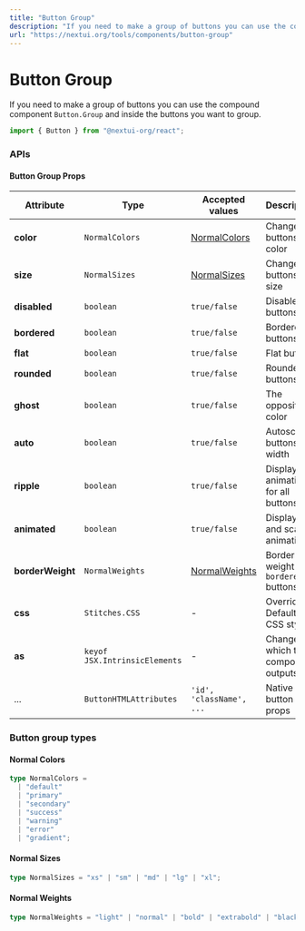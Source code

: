 ```yaml
---
title: "Button Group"
description: "If you need to make a group of buttons you can use the compound component `Button.Group` and inside the buttons you want to group."
url: "https://nextui.org/tools/components/button-group"
---
```


# Button Group

If you need to make a group of buttons you can use the compound component `Button.Group` and
inside the buttons you want to group.

```jsx
import { Button } from "@nextui-org/react";
```

<CarbonAd />

<Spacer y={2} />

<Playground
  title="Default"
  desc="The default `Button.Group`"
  files={buttonGrpContent.defaultButtonGroup}
/>

<Playground
  title="Disabled"
  desc="You can disabled all buttons with the property `disabled`."
  files={buttonGrpContent.disabledButtonGroup}
/>

<Playground
  title="Loading"
  desc="You can use the loading status in any button you want"
  files={buttonGrpContent.loading}
/>

<Playground
  title="Sizes"
  desc="Change the size of the entire group button including `padding`, `font-size` and `border` with the size property."
  files={buttonGrpContent.sizes}
/>

<Playground
  title="Vertical"
  desc="You can use the `vertical` property to sort the buttons vertically."
  files={buttonGrpContent.vertical}
/>

<Playground
  title="Variants"
  desc="You can use any `Button` variant in a `Button.Group`"
  files={buttonGrpContent.variants}
/>

<Spacer y={3} />

### APIs

<Spacer y={2} />

#### Button Group Props

| Attribute        | Type                          | Accepted values                  | Description                            | Default   |
| ---------------- | ----------------------------- | -------------------------------- | -------------------------------------- | --------- |
| **color**        | `NormalColors`                | [NormalColors](#normal-colors)   | Change buttons color                   | `default` |
| **size**         | `NormalSizes`                 | [NormalSizes](#normal-sizes)     | Change buttons size                    | `medium`  |
| **disabled**     | `boolean`                     | `true/false`                     | Disable all buttons                    | `false`   |
| **bordered**     | `boolean`                     | `true/false`                     | Bordered buttons                       | `false`   |
| **flat**         | `boolean`                     | `true/false`                     | Flat buttons                           | `false`   |
| **rounded**      | `boolean`                     | `true/false`                     | Rounded buttons                        | `false`   |
| **ghost**        | `boolean`                     | `true/false`                     | The opposite color                     | `false`   |
| **auto**         | `boolean`                     | `true/false`                     | Autoscale buttons width                | `false`   |
| **ripple**       | `boolean`                     | `true/false`                     | Display drip animation for all buttons | `true`    |
| **animated**     | `boolean`                     | `true/false`                     | Display drip and scale animation       | `true`    |
| **borderWeight** | `NormalWeights`               | [NormalWeights](#normal-weights) | Border weight for `bordered` buttons   | `normal`  |
| **css**          | `Stitches.CSS`                | -                                | Override Default CSS style             | -         |
| **as**           | `keyof JSX.IntrinsicElements` | -                                | Changes which tag component outputs    | `div`     |
| ...              | `ButtonHTMLAttributes`        | `'id', 'className', ...`         | Native button props                    | -         |

<Spacer y={2} />

### Button group types

<Spacer y={1} />

#### Normal Colors

```ts
type NormalColors =
  | "default"
  | "primary"
  | "secondary"
  | "success"
  | "warning"
  | "error"
  | "gradient";
```

#### Normal Sizes

```ts
type NormalSizes = "xs" | "sm" | "md" | "lg" | "xl";
```

#### Normal Weights

```ts
type NormalWeights = "light" | "normal" | "bold" | "extrabold" | "black";
```
